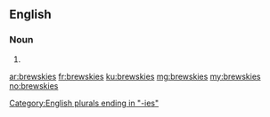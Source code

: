 ==English==

===Noun===
{{head|en|noun plural form}}

# {{plural of|brewsky|lang=en}}

[[Category:English plurals ending in "-ies"]]

[[ar:brewskies]]
[[fr:brewskies]]
[[ku:brewskies]]
[[mg:brewskies]]
[[my:brewskies]]
[[no:brewskies]]